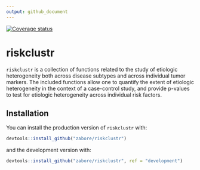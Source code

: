 ```yaml
---
output: github_document
---
```


<!-- README.md is generated from README.Rmd. Please edit that file -->

[![Coverage status](https://codecov.io/gh/zabore/riskclustr/branch/master/graph/badge.svg)](https://codecov.io/github/zabore/riskclustr?branch=master)

# riskclustr

`riskclustr` is a collection of functions related to the study of etiologic heterogeneity both across disease subtypes and across individual tumor markers. The included functions allow one to quantify the extent of etiologic heterogeneity in the context of a case-control study, and provide p-values to test for etiologic heterogeneity across individual risk factors.


## Installation

You can install the production version of `riskclustr` with:

```r
devtools::install_github("zabore/riskclustr")
```

and the development version with:

```r
devtools::install_github("zabore/riskclustr", ref = "development")
```
